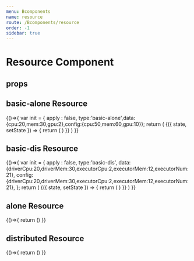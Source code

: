 ```yaml
---
menu: Bcomponents
name: resource
route: /Bcomponents/resource
order: -1
sidebar: true
---
```



# Resource Component


## props

<Props of={Resource}/>

## basic-alone Resource

<Playground>
    {()=>{
        var init = { apply : false, type:'basic-alone',data:{cpu:20,mem:30,gpu:2},config:{cpu:50,mem:60,gpu:10}};
        return (
            <State initial={init}>
               {({ state, setState }) => {
                    return (
                      <Demo1 apply={state.apply} type={state.type} data={state.data} config={state.config}/>
                    )
                 }}
            </State>
        )
    }}
</Playground>

## basic-dis Resource
<Playground>
    {()=>{
        var init = {
          apply : false,
          type:'basic-dis',
          data:{driverCpu:20,driverMem:30,executorCpu:2,executorMem:12,executorNum:21},
          config:{driverCpu:20,driverMem:30,executorCpu:2,executorMem:12,executorNum:21},
        };
        return (
            <State initial={init}>
               {({ state, setState }) => {
                    return (
                      <Demo2 apply={state.apply} type={state.type} data={state.data} config={state.config}/>
                    )
                 }}
            </State>
        )
    }}
</Playground>



## alone Resource
<Playground>
    {()=>{
        return (<Demo3/>)
    }}
</Playground>

## distributed Resource
<Playground>
    {()=>{
        return (<Demo4/>)
    }}
</Playground>



